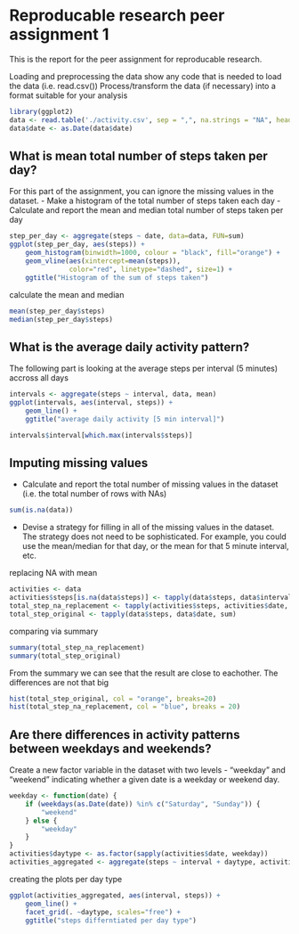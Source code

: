 # Reproducable research peer assignment 1

This is the report for the peer assignment for reproducable research.

Loading and preprocessing the data show any code that is needed to load the data (i.e. read.csv())
Process/transform the data (if necessary) into a format suitable for your analysis

```r
library(ggplot2)
data <- read.table('./activity.csv', sep = ",", na.strings = "NA", header=TRUE)
data$date <- as.Date(data$date)
```

## What is mean total number of steps taken per day?

For this part of the assignment, you can ignore the missing values in the dataset.
- Make a histogram of the total number of steps taken each day
- Calculate and report the mean and median total number of steps taken per day

```r
step_per_day <- aggregate(steps ~ date, data=data, FUN=sum)
ggplot(step_per_day, aes(steps)) + 
    geom_histogram(binwidth=1000, colour = "black", fill="orange") +
    geom_vline(aes(xintercept=mean(steps)),
               color="red", linetype="dashed", size=1) + 
    ggtitle("Histogram of the sum of steps taken")
```

calculate the mean and median
```r
mean(step_per_day$steps)
median(step_per_day$steps)
```

## What is the average daily activity pattern?

The following part is looking at the average steps per interval (5 minutes) accross all days
```r
intervals <- aggregate(steps ~ interval, data, mean)
ggplot(intervals, aes(interval, steps)) + 
    geom_line() + 
    ggtitle("average daily activity [5 min interval]")

intervals$interval[which.max(intervals$steps)]
```

## Imputing missing values

- Calculate and report the total number of missing values in the dataset (i.e. the total number of rows with NAs)

```r
sum(is.na(data))
```

- Devise a strategy for filling in all of the missing values in the dataset. The strategy does not need to be sophisticated. For example, you could use the mean/median for that day, or the mean for that 5 minute interval, etc.

replacing NA with mean
```r
activities <- data
activities$steps[is.na(data$steps)] <- tapply(data$steps, data$interval, mean, na.rm = TRUE)
total_step_na_replacement <- tapply(activities$steps, activities$date, sum)
total_step_original <- tapply(data$steps, data$date, sum)
```

comparing via summary
```r
summary(total_step_na_replacement)
summary(total_step_original)
```

From the summary we can see that the result are close to eachother. The differences are not that big

```r
hist(total_step_original, col = "orange", breaks=20)
hist(total_step_na_replacement, col = "blue", breaks = 20)
```

## Are there differences in activity patterns between weekdays and weekends?

Create a new factor variable in the dataset with two levels - "weekday" and "weekend" indicating whether a given date is a weekday or weekend day.

```r
weekday <- function(date) {
    if (weekdays(as.Date(date)) %in% c("Saturday", "Sunday")) {
        "weekend"
    } else {
        "weekday"
    }
}
activities$daytype <- as.factor(sapply(activities$date, weekday))
activities_aggregated <- aggregate(steps ~ interval + daytype, activities, mean)
```

creating the plots per day type
```r
ggplot(activities_aggregated, aes(interval, steps)) + 
    geom_line() + 
    facet_grid(. ~daytype, scales="free") + 
    ggtitle("steps differntiated per day type")
```

